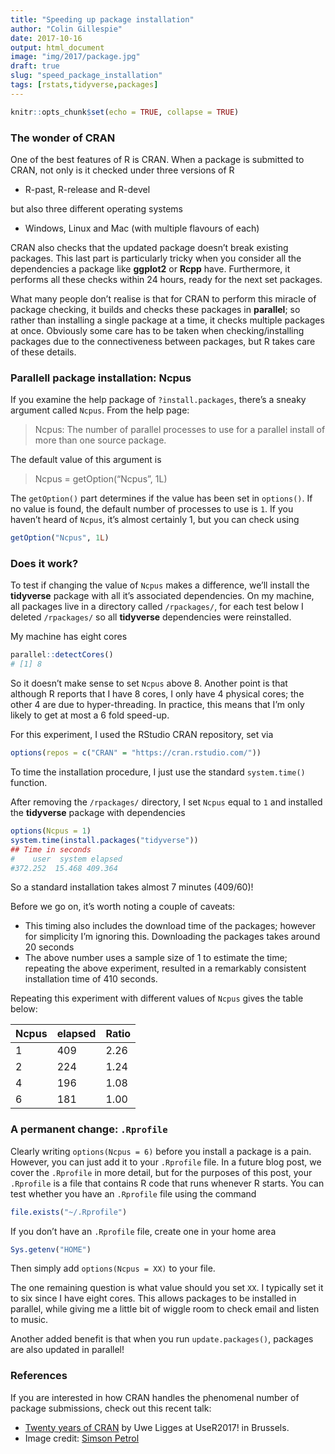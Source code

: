 ```yaml
---
title: "Speeding up package installation"
author: "Colin Gillespie"
date: 2017-10-16
output: html_document
image: "img/2017/package.jpg"
draft: true
slug: "speed_package_installation"
tags: [rstats,tidyverse,packages]
---
```


```r
knitr::opts_chunk$set(echo = TRUE, collapse = TRUE)
```

### The wonder of CRAN

One of the best features of R is CRAN.
When a package is submitted to CRAN, not only is it checked
under three versions of R

 * R-past, R-release and R-devel

but also three different operating systems

 * Windows, Linux and Mac (with multiple flavours of each)

CRAN also checks that the updated package doesn't break existing packages. This last part is particularly
tricky when you consider all the dependencies a package like **ggplot2** or **Rcpp** have.  Furthermore, 
it performs all these checks within 24 hours, ready for the next set packages.

What many people don't realise is that for CRAN to perform this miracle of package checking, it 
builds and checks these packages in __parallel__; so rather than installing a single 
package at a time, it checks multiple packages at once. Obviously some care has to be taken when checking/installing
packages due to the connectiveness between packages, but R takes care of these details.

### Parallell package installation: Ncpus

If you examine the help package of `?install.packages`, there's a sneaky argument called `Ncpus`. From the help page:

> Ncpus: The number of parallel processes to use for a parallel install of more than one source package.

The default value of this argument is

> Ncpus = getOption("Ncpus", 1L)

The `getOption()` part determines if the value has been set in `options()`. If no value is found, the default number of 
processes to use is `1`. If you haven't heard of `Ncpus`, it's almost certainly 1, but you can check using

```r
getOption("Ncpus", 1L)
```

### Does it work?

To test if changing the value of `Ncpus` makes a difference, we'll install the **tidyverse** package with all it's
associated dependencies.  On my machine, all packages live in a directory called `/rpackages/`, for each test below
I deleted `/rpackages/` so all **tidyverse** dependencies were reinstalled.

My machine has eight cores
```r
parallel::detectCores()
# [1] 8
```
So it doesn't make sense to set `Ncpus` above 8. Another point is that although R
reports that I have 8 cores, I only have 4 physical cores; the other 4 are due to hyper-threading. 
In practice, this means that I'm only likely to get at most a 6 fold speed-up.

For this experiment, I used the RStudio CRAN repository, set via
```r
options(repos = c("CRAN" = "https://cran.rstudio.com/"))
```
To time the installation procedure, I just use the standard `system.time()` function. 

After removing the `/rpackages/` directory, I set `Ncpus` equal to `1` and installed
the __tidyverse__ package with dependencies
```r
options(Ncpus = 1)
system.time(install.packages("tidyverse"))
## Time in seconds
#    user  system elapsed 
#372.252  15.468 409.364 
```
So a standard installation takes almost 7 minutes (409/60)! 

Before we go on, it's worth noting a couple of caveats:

 * This timing also includes the download time of the packages; however for simplicity
 I'm ignoring this. Downloading the packages takes around 20 seconds
 * The above number uses a sample size of 1 to estimate the time; repeating the above 
 experiment, resulted in a remarkably consistent installation time of 410 seconds.
 
Repeating this experiment with different values of `Ncpus` gives the table below:

Ncpus | elapsed | Ratio
------|---------|------
1     | 409     |  2.26
2     | 224     |  1.24
4     | 196     |  1.08
6     | 181     |  1.00

### A permanent change: `.Rprofile`

Clearly writing `options(Ncpus = 6)` before you install a package is a pain. However, you can just
add it to your `.Rprofile` file. In a future blog post, we cover the `.Rprofile` in more detail, but for the purposes
of this post, your `.Rprofile` is a file that contains R code that runs whenever R starts. You can test whether you 
have an `.Rprofile` file using the command

```r
file.exists("~/.Rprofile")
```
If you don't have an `.Rprofile` file, create one in your home area
```r
Sys.getenv("HOME")
```
Then simply add `options(Ncpus = XX)` to your file. 

The one remaining question is what value should you set `XX`. I typically set it to six since 
I have eight cores. This allows packages to be installed in parallel, while giving me a little bit
of wiggle room to check email and listen to music.

Another added benefit is that when you run `update.packages()`, packages are also updated in parallel!

### References

If you are interested in how CRAN handles the phenomenal number of package submissions, check out this recent talk:

  * [Twenty years of CRAN](https://channel9.msdn.com/Events/useR-international-R-User-conferences/useR-International-R-User-2017-Conference/KEYNOTE-20-years-of-CRAN) by Uwe Ligges at UseR2017! in Brussels.
  * Image credit: [Simson Petrol](https://unsplash.com/photos/-3wygakaeQc?utm_source=unsplash&utm_medium=referral&utm_content=creditCopyText)
